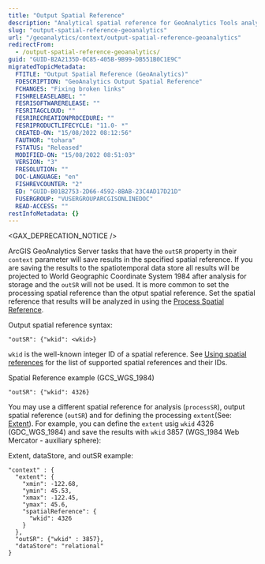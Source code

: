 ```yaml
---
title: "Output Spatial Reference"
description: "Analytical spatial reference for GeoAnalytics Tools analysis."
slug: "output-spatial-reference-geoanalytics"
url: "/geoanalytics/context/output-spatial-reference-geoanalytics"
redirectFrom:
  - /output-spatial-reference-geoanalytics/
guid: "GUID-B2A2135D-0C85-405B-9B99-DB551B0C1E9C"
migratedTopicMetadata:
  FTITLE: "Output Spatial Reference (GeoAnalytics)"
  FDESCRIPTION: "GeoAnalytics Output Spatial Reference"
  FCHANGES: "Fixing broken links"
  FISHRELEASELABEL: ""
  FESRISOFTWARERELEASE: ""
  FESRITAGCLOUD: ""
  FESRIRECREATIONPROCEDURE: ""
  FESRIPRODUCTLIFECYCLE: "11.0- *"
  CREATED-ON: "15/08/2022 08:12:56"
  FAUTHOR: "tohara"
  FSTATUS: "Released"
  MODIFIED-ON: "15/08/2022 08:51:03"
  VERSION: "3"
  FRESOLUTION: ""
  DOC-LANGUAGE: "en"
  FISHREVCOUNTER: "2"
  ED: "GUID-B01B2753-2D66-4592-8BAB-23C4AD17D21D"
  FUSERGROUP: "VUSERGROUPARCGISONLINEDOC"
  READ-ACCESS: ""
restInfoMetadata: {}
---
```


<GAX_DEPRECATION_NOTICE />

ArcGIS GeoAnalytics Server tasks that have the `outSR` property in their `context` parameter will save results in the
specified spatial reference. If you are saving the results to the spatiotemporal data store all results will be
projected to World Geographic Coordinate System 1984 after analysis for storage and the `outSR` will not be used.
It is more common to set the processing spatial reference than the otput spatial reference. Set the spatial reference
that results will be analyzed in using the [Process Spatial Reference](/process-spatial-reference).

Output spatial reference syntax:

```other
"outSR": {"wkid": <wkid>}
```


`wkid` is the well-known integer ID of a spatial reference. See [Using spatial references](/using-spatial-references)
for the list of supported spatial references and their IDs.

Spatial Reference example (GCS_WGS_1984)

```other
"outSR": {"wkid": 4326}
```

 You may use a different spatial reference for analysis (`processSR`), output spatial reference (`outSR`) and for
 defining the processing `extent`(See: [Extent](/extent-geoanalytics#GUID-A6307079-2DC9-421A-8912-A79E2172B11B)).
 For example, you can define the `extent` usig `wkid` 4326 (GDC_WGS_1984) and save the results with `wkid` 3857 (WGS_1984 Web Mercator - auxiliary sphere):

Extent, dataStore, and outSR example:

```other
"context" : {
  "extent": {
    "xmin": -122.68,
    "ymin": 45.53,
    "xmax": -122.45,
    "ymax": 45.6,
    "spatialReference": {
      "wkid": 4326
    }
  },
  "outSR": {"wkid" : 3857},
  "dataStore": "relational"
}

```

 

